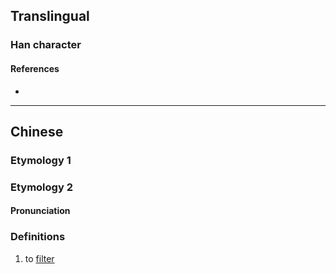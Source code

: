 {{also|潷}}
{{character info}}
==Translingual==

===Han character===
{{Han char|rn=85|rad=水|as=10|sn=13|four=|canj=EHHU|ids=⿰氵笔}}

====References====
* {{Han ref|kx=0643.190|dkj=18048|hdz=31699.130|uh=6ED7|ud=28375}}

----

==Chinese==

===Etymology 1===
{{zh-see|潷}}

===Etymology 2===
{{zh-forms}}

====Pronunciation====
{{zh-pron
|m=běi
|m-s=bi2
|c=bat1,bei3
|cat=v
}}

===Definitions===
{{zh-hanzi}}

# {{lb|zh|Sichuanese}} to [[filter]]